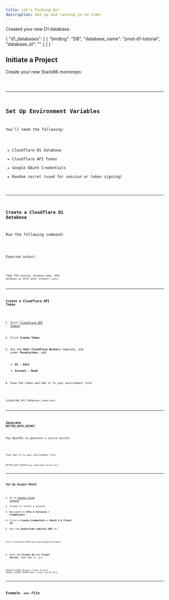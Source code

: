 ```yaml
---
title: Let's Fucking Go!
description: Get up and running in no time.
---
```



Created your new D1 database.

{
  "d1_databases": [
    {
      "binding": "DB",
      "database_name": "prod-d1-tutorial",
      "database_id": "<unique-ID-for-your-database>"
    }
  ]
}
`

## Initiate a Project

Create your new Stack86 monorepo:

<Code code={snippet_init} lang="sh" frame="terminal" />

---

## Set Up Environment Variables

You’ll need the following:

- Cloudflare D1 database
- Cloudflare API Token
- Google OAuth Credentials
- Random secret (used for session or token signing)

---

### Create a Cloudflare D1 Database

Run the following command:

<Code code={snippet_create_d1} lang="sh" frame="terminal" />

Expected output:

<Code code={snippet_create_d1_output} lang="sh" frame="terminal" />

Copy the `binding`, `database_name`, and `database_id` into your `wrangler.jsonc`.

---

### Create a Cloudflare API Token

1. Visit [Cloudflare API Tokens](https://dash.cloudflare.com/profile/api-tokens)
2. Click **Create Token**
3. Use the **Edit Cloudflare Workers** template, and under **Permissions**, add:

   - **D1 - Edit**
   - **Account - Read**

4. Save the token and add it to your environment file:

```dotenv
CLOUDFLARE_API_TOKEN=your_token_here
```

---

### Generate `BETTER_AUTH_SECRET`

Use OpenSSL to generate a secure secret:

<Code code={snippet_generate_secret} lang="sh" frame="terminal" />

Then add it to your environment file:

```dotenv
BETTER_AUTH_SECRET=your_generated_secret_here
```

---

### Set Up Google OAuth

1. Go to [Google Cloud Console](https://console.cloud.google.com/)
2. Create or select a project
3. Navigate to **APIs & Services > Credentials**
4. Click **+ Create Credentials > OAuth 2.0 Client ID**
5. Set the **Authorized redirect URI** to:

```
http://localhost:8787/api/oauth/google/callback
```

6. Save the **Client ID** and **Client Secret**, then add to `.env`:

```dotenv
GOOGLE_CLIENT_ID=your_client_id_here
GOOGLE_CLIENT_SECRET=your_client_secret_here
```

---

## Example `.env` File

<Code code={envFile} lang="diff" title=".dev.vars.example" />
